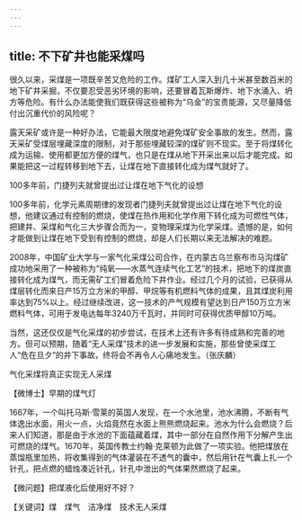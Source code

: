 ```yaml
---
---
---
```

title: 不下矿井也能采煤吗
---




很久以来，采煤是一项既辛苦又危险的工作。煤矿工人深入到几十米甚至数百米的地下矿井采掘，不仅要忍受恶劣环境的影响，还要冒着瓦斯爆炸、地下水涌入、坍方等危险。有什么办法能使我们既获得这些被称为“乌金”的宝贵能源，又尽量降低付出沉重代价的风险呢？

露天采矿或许是一种好办法，它能最大限度地避免煤矿安全事故的发生。然而，露天采矿受煤层埋藏深度的限制，对于那些埋藏较深的煤矿则不现实。至于将煤转化成为运输、使用都更加方便的煤气，也只是在煤从地下开采出来以后才能完成。如果能把这一过程转移到地下去，让煤在地下直接转化成为煤气就好了。

100多年前，门捷列夫就曾提出过让煤在地下气化的设想



100多年前，化学元素周期律的发现者门捷列夫就曾提出过让煤在地下气化的设想，他建议通过有控制的燃烧，使煤在热作用和化学作用下转化成为可燃性气体，把建井、采煤和气化三大步骤合而为一，变物理采煤为化学采煤。遗憾的是，如何才能做到让煤在地下受到有控制的燃烧，却是人们长期以来无法解决的难题。

2008年，中国矿业大学与一家气化采煤公司合作，在内蒙古乌兰察布市马沟煤矿成功地采用了一种被称为“纯氧——水蒸气连续气化工艺”的技术，把地下的煤炭直接转化成为煤气，而无需矿工们冒着危险下井作业。经过几个月的试验，已获得从煤层转化而来日产15万立方米的甲醇、甲烷等有机燃料气体的成果，且其煤炭利用率达到75%以上。经过继续改进，这一技术的产气规模有望达到日产150万立方米燃料气体，可用于发电达每年3240万千瓦时，并同时可获得优质甲醇10万吨。

当然，这还仅仅是气化采煤的初步尝试，在技术上还有许多有待成熟和完善的地方。但可以预期，随着“无人采煤”技术的进一步发展和实施，那些曾使采煤工人“危在旦夕”的井下事故，终将会不再令人心痛地发生。（张庆麟）

气化采煤将真正实现无人采煤





【微博士】早期的煤气灯

1667年，一个叫托马斯·雪莱的英国人发现，在一个水池里，池水沸腾，不断有气体逸出水面，用火一点，火焰竟然在水面上熊熊燃烧起来。池水为什么会燃烧？后来人们知道，那是由于水池的下面蕴藏着煤，其中一部分在自然作用下分解产生出可燃烧的煤气。1670年，英国传教士约翰·克莱顿为此做了一项实验。他把煤放在蒸馏瓶里加热，将收集得到的气体灌装在不透气的囊中，然后用针在气囊上扎一个针孔，把点燃的蜡烛凑近针孔，针孔中泄出的气体果然燃烧了起来。

【微问题】把煤液化后使用好不好？

【关键词】煤　煤气　洁净煤　技术无人采煤